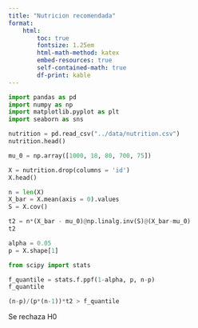 ```yaml
---
title: "Nutricion recomendada"
format: 
    html:
        toc: true
        fontsize: 1.25em
        html-math-method: katex
        embed-resources: true
        self-contained-math: true
        df-print: kable
---
```

```python
import pandas as pd
import numpy as np
import matplotlib.pyplot as plt
import seaborn as sns
```
```python
nutrition = pd.read_csv("../data/nutrition.csv")
nutrition.head()
```
```python
mu_0 = np.array([1000, 18, 80, 700, 75])
```
```python
X = nutrition.drop(columns = 'id')
X.head()
```
```python
n = len(X)
X_bar = X.mean(axis = 0).values
S = X.cov()
```
```python
t2 = n*(X_bar - mu_0)@np.linalg.inv(S)@(X_bar-mu_0) 
t2
```
```python
alpha = 0.05
p = X.shape[1]
```
```python
from scipy import stats

f_quantile = stats.f.ppf(1-alpha, p, n-p)
f_quantile
```
```python
(n-p)/(p*(n-1))*t2 > f_quantile
```

Se rechaza H0